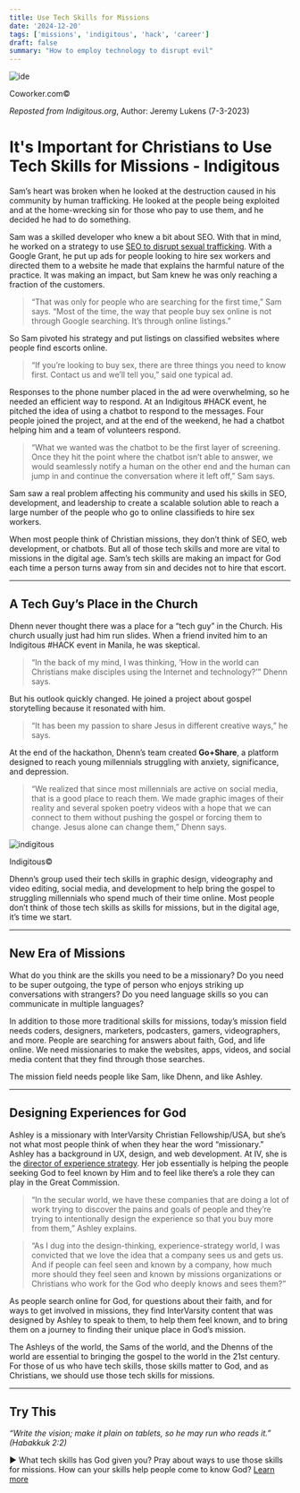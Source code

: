 ```yaml
---
title: Use Tech Skills for Missions
date: '2024-12-20'
tags: ['missions', 'indigitous', 'hack', 'career']
draft: false
summary: "How to employ technology to disrupt evil"
---
```


<div style={{ textAlign: "center" }}>
  <img src="/static/images/travel.png" alt="ide" />
  <p>Coworker.com©</p>
</div>

<em>Reposted from Indigitous.org</em>, Author: Jeremy Lukens (7-3-2023)<br />

# It's Important for Christians to Use Tech Skills for Missions - Indigitous

Sam’s heart was broken when he looked at the destruction caused in his community by human trafficking. He looked at the people being exploited and at the home-wrecking sin for those who pay to use them, and he decided he had to do something.

Sam was a skilled developer who knew a bit about SEO. With that in mind, he worked on a strategy to use [SEO to disrupt sexual trafficking](https://indigitous.org/article/hackathon-creates-chatbot-to-disrupt-human-trafficking/). With a Google Grant, he put up ads for people looking to hire sex workers and directed them to a website he made that explains the harmful nature of the practice. It was making an impact, but Sam knew he was only reaching a fraction of the customers.

> “That was only for people who are searching for the first time,” Sam says. “Most of the time, the way that people buy sex online is not through Google searching. It’s through online listings.” 

So Sam pivoted his strategy and put listings on classified websites where people find escorts online.  

> “If you’re looking to buy sex, there are three things you need to know first. Contact us and we’ll tell you,” said one typical ad.

Responses to the phone number placed in the ad were overwhelming, so he needed an efficient way to respond. At an Indigitous #HACK event, he pitched the idea of using a chatbot to respond to the messages. Four people joined the project, and at the end of the weekend, he had a chatbot helping him and a team of volunteers respond.

> “What we wanted was the chatbot to be the first layer of screening. Once they hit the point where the chatbot isn’t able to answer, we would seamlessly notify a human on the other end and the human can jump in and continue the conversation where it left off,” Sam says.

Sam saw a real problem affecting his community and used his skills in SEO, development, and leadership to create a scalable solution able to reach a large number of the people who go to online classifieds to hire sex workers. 

When most people think of Christian missions, they don’t think of SEO, web development, or chatbots. But all of those tech skills and more are vital to missions in the digital age. Sam’s tech skills are making an impact for God each time a person turns away from sin and decides not to hire that escort. 

---

## A Tech Guy’s Place in the Church

Dhenn never thought there was a place for a “tech guy” in the Church. His church usually just had him run slides. When a friend invited him to an Indigitous #HACK event in Manila, he was skeptical.  

> “In the back of my mind, I was thinking, ‘How in the world can Christians make disciples using the Internet and technology?’” Dhenn says.

But his outlook quickly changed. He joined a project about gospel storytelling because it resonated with him.  

> “It has been my passion to share Jesus in different creative ways,” he says.  

At the end of the hackathon, Dhenn’s team created **Go+Share**, a platform designed to reach young millennials struggling with anxiety, significance, and depression.  

> “We realized that since most millennials are active on social media, that is a good place to reach them. We made graphic images of their reality and several spoken poetry videos with a hope that we can connect to them without pushing the gospel or forcing them to change. Jesus alone can change them,” Dhenn says.

<div style={{ textAlign: "center" }}>
  <img src="/static/images/indigitious.png" alt="indigitous" />
  <p>Indigitous©</p>
</div>

Dhenn’s group used their tech skills in graphic design, videography and video editing, social media, and development to help bring the gospel to struggling millennials who spend much of their time online. Most people don’t think of those tech skills as skills for missions, but in the digital age, it’s time we start.

---

## New Era of Missions

What do you think are the skills you need to be a missionary? Do you need to be super outgoing, the type of person who enjoys striking up conversations with strangers? Do you need language skills so you can communicate in multiple languages? 

In addition to those more traditional skills for missions, today’s mission field needs coders, designers, marketers, podcasters, gamers, videographers, and more. People are searching for answers about faith, God, and life online. We need missionaries to make the websites, apps, videos, and social media content that they find through those searches. 

The mission field needs people like Sam, like Dhenn, and like Ashley.

---

## Designing Experiences for God

Ashley is a missionary with InterVarsity Christian Fellowship/USA, but she’s not what most people think of when they hear the word “missionary.” Ashley has a background in UX, design, and web development. At IV, she is the [director of experience strategy](https://www.youtube.com/watch?v=VQngh_cp1uo). Her job essentially is helping the people seeking God to feel known by Him and to feel like there’s a role they can play in the Great Commission.  

> “In the secular world, we have these companies that are doing a lot of work trying to discover the pains and goals of people and they’re trying to intentionally design the experience so that you buy more from them,” Ashley explains.  

> “As I dug into the design-thinking, experience-strategy world, I was convicted that we love the idea that a company sees us and gets us. And if people can feel seen and known by a company, how much more should they feel seen and known by missions organizations or Christians who work for the God who deeply knows and sees them?”  

As people search online for God, for questions about their faith, and for ways to get involved in missions, they find InterVarsity content that was designed by Ashley to speak to them, to help them feel known, and to bring them on a journey to finding their unique place in God’s mission.  

The Ashleys of the world, the Sams of the world, and the Dhenns of the world are essential to bringing the gospel to the world in the 21st century. For those of us who have tech skills, those skills matter to God, and as Christians, we should use those tech skills for missions. 

---

## Try This

<em>“Write the vision; make it plain on tablets, so he may run who reads it.” (Habakkuk 2:2)</em>

► What tech skills has God given you? Pray about ways to use those skills for missions. How can your skills help people come to know God? <a
              href="https://indigitous.org/"
              className="text-primary-500 hover:text-primary-600 dark:hover:text-primary-400"
            >
              Learn more
            </a>
